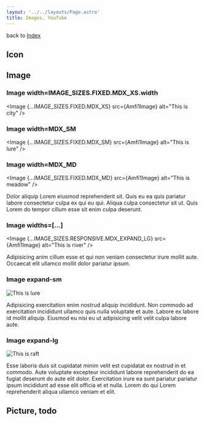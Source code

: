```yaml
---
layout: '../../layouts/Page.astro'
title: Images, YouTube
---
```





back to [Index](/design)

## Icon

<div class="flex gap-4">
  <Icon name="mdi:fish" class="h-24 w-24 text-primary" />
  <Icon name="mdi:github" class="h-24 w-24 text-secondary" />
  <Icon name="mdi:rabbit-variant-outline" class="h-24 w-24 text-accent" />
</div>

## Image

### Image width=IMAGE_SIZES.FIXED.MDX_XS.width

<Image {...IMAGE_SIZES.FIXED.MDX_XS} src={Amfi1Image} alt="This is city" />

### Image width=MDX_SM

<Image {...IMAGE_SIZES.FIXED.MDX_SM} src={Amfi1Image} alt="This is lure" />

### Image width=MDX_MD

<Image {...IMAGE_SIZES.FIXED.MDX_MD} src={Amfi1Image} alt="This is meadow" />

Dolor aliquip Lorem eiusmod reprehenderit sit. Quis eu ea quis pariatur labore consectetur culpa ex
qui eu qui. Aliqua culpa consectetur sit ut. Quis Lorem do tempor cillum esse sit enim culpa
deserunt.

### Image widths=[...]

<Image
  {...IMAGE_SIZES.RESPONSIVE.MDX_EXPAND_LG}
  src={Amfi1Image}
  alt="This is river"
/>

Adipisicing anim cillum esse et qui non veniam consectetur irure mollit aute. Occaecat elit ullamco mollit dolor pariatur ipsum.

### Image expand-sm

<div class="expand-sm">
  <Image
    {...IMAGE_SIZES.RESPONSIVE.MDX_EXPAND_LG}
    src={Amfi1Image}
    alt="This is lure"
  />
</div>

Adipisicing exercitation enim nostrud aliquip incididunt. Non commodo ad exercitation incididunt ullamco quis nulla voluptate et aute. Labore ex labore id mollit aliquip. Eiusmod eu nisi eu ut adipisicing velit velit culpa labore aute.

### Image expand-lg

<div class="expand-lg">
  <Image
    {...IMAGE_SIZES.RESPONSIVE.MDX_EXPAND_LG}
    src={Amfi1Image}
    alt="This is raft"
  />
</div>

Esse laboris duis sit cupidatat minim velit est cupidatat ex nostrud in et commodo. Aute voluptate excepteur incididunt labore reprehenderit do ea fugiat deserunt do aute elit dolor. Exercitation irure ea sunt pariatur pariatur ipsum incididunt ad esse elit officia et et nulla. Lorem do qui Lorem reprehenderit aliqua ullamco veniam et elit.

## Picture, todo
